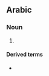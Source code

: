 ==Arabic==

===Noun===
{{ar-plural|أَلْعَاب}}

# {{plural of|لعب|lang=ar}}

====Derived terms====
*{{l|ar|الألعاب الأولمبية|tr=al-ʾalʿāb al-ʾolombiyya}}